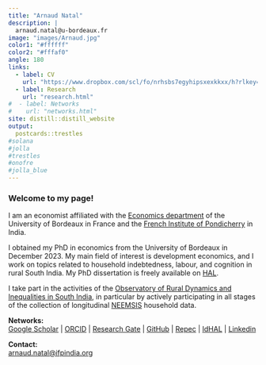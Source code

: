 ```yaml
---
title: "Arnaud Natal"
description: |
  arnaud.natal@u-bordeaux.fr
image: "images/Arnaud.jpg"
color1: "#ffffff"
color2: "#fffaf0"
angle: 180
links:
  - label: CV
    url: "https://www.dropbox.com/scl/fo/nrhsbs7egyhipsxexkkxx/h?rlkey=y8gtfg2rbun7z7eiwfvjmbp5q&dl=0"
  - label: Research
    url: "research.html"
#  - label: Networks
#    url: "networks.html"
site: distill::distill_website
output:
  postcards::trestles
#solana
#jolla  
#trestles
#onofre
#jolla_blue
---
```


### Welcome to my page!

I am an economist affiliated with the [Economics department](https://www.bse.u-bordeaux.fr/) of the University of Bordeaux in France and the [French Institute of Pondicherry](https://www.ifpindia.org/) in India.

I obtained my PhD in economics from the University of Bordeaux in December 2023.
My main field of interest is development economics, and I work on topics related to household indebtedness, labour, and cognition in rural South India.
My PhD dissertation is freely available on [HAL](https://theses.hal.science/tel-04416190).

I take part in the activities of the [Observatory of Rural Dynamics and Inequalities in South India](https://odriis.hypotheses.org), in particular by actively participating in all stages of the collection of longitudinal [NEEMSIS](https://neemsis.hypotheses.org/) household data.




**Networks:** <br>
[Google Scholar](https://scholar.google.com/citations?user=TkRH7poAAAAJ&hl) | [ORCID](https://www.orcid.org/0000-0003-1301-2281) | [Research Gate](https://www.researchgate.net/profile/Arnaud-Natal) | [GitHub](https://www.github.com/arnaudnatal) | [Repec](https://ideas.repec.org/f/pna744.html) | [IdHAL](https://cv.hal.science/arnaud-natal) | [Linkedin](https://www.linkedin.com/in/arnaud-natal/)

**Contact:** <br>
[arnaud.natal@ifpindia.org](mailto:arnaud.natal@ifpindia.org)
